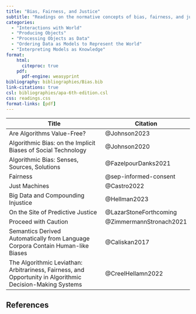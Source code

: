 ```yaml
---
title: "Bias, Fairness, and Justice"
subtitle: "Readings on the normative concepts of bias, fairness, and justice and how they are relevant considerations in data science."
categories:
  - "Interactions with World"
  - "Producing Objects"
  - "Processing Objects as Data"
  - "Ordering Data as Models to Represent the World"
  - "Interpreting Models as Knowledge"
format:
    html:
      citeproc: true
    pdf:
      pdf-engine: weasyprint
bibliography: bibliographies/Bias.bib
link-citations: true
csl: bibliographies/apa-6th-edition.csl
css: readings.css
format-links: [pdf]
---
```


| Title                                                                                                      | Citation                |
|-------------------------------------------------------|-----------------|
| Are Algorithms Value-Free?                                                                                 | @Johnson2023            |
| Algorithmic Bias: on the Implicit Biases of Social Technology                                              | @Johnson2020            |
| Algorithmic Bias: Senses, Sources, Solutions                                                               | @FazelpourDanks2021     |
| Fairness                                                                                                   | @sep-informed-consent   |
| Just Machines                                                                                              | @Castro2022             |
| Big Data and Compounding Injustice                                                                         | @Hellman2023            |
| On the Site of Predictive Justice                                                                          | @LazarStoneForthcoming  |
| Proceed with Caution                                                                                       | @ZimmermannStronach2021 |
| Semantics Derived Automatically from Language Corpora Contain Human-like Biases                            | @Caliskan2017           |
| The Algorithmic Leviathan: Arbitrariness, Fairness, and Opportunity in Algorithmic Decision-Making Systems | @CreelHellamn2022       |

## References

::: {#refs}
:::
